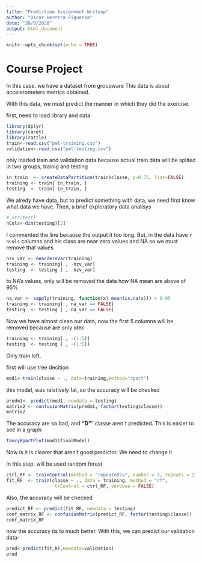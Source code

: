 ```yaml
---
title: "Prediction Assignment Writeup"
author: "Oscar Herrera Figueroa"
date: "28/9/2020"
output: html_document
---
```


```r
knitr::opts_chunk$set(echo = TRUE)
```

# Course Project

In this case. we have a dataset from groupware
This data is about accelerometers metrics obtained.

With this data, we must predict the manner in which they did the exercise.

first, need to load library and data

```r
library(dplyr)
library(caret)
library(rattle)
train<-read.csv("pml-training.csv")
validation<-read.csv("pml-testing.csv")
```

only loaded train and validation data because actual train data
will be splited in two groups, trainig and testing

```r
in_train  <- createDataPartition(train$classe, p=0.75, list=FALSE)
training <- train[ in_train, ]
testing  <- train[-in_train, ]
```

We alredy have data, but to predict something with data, we need first know
what data we have.
Then, a brief exploratory data analisys

```r
# str(test)
nCols<-dim(testing)[2]
```





I commented the line because the output it too long.
But, in the data have `r nCols` columns and his class are
near zero values and NA
so we must remove that values

```r
nzv_var <- nearZeroVar(training)
training <- training[ , -nzv_var]
testing  <- testing [ , -nzv_var]
```


to NA's values, only will be removed the data how NA mean are above of 95%


```r
na_var <- sapply(training, function(x) mean(is.na(x))) > 0.95
training <- training[ , na_var == FALSE]
testing  <- testing [ , na_var == FALSE]
```

Now we have almost clean our data, now the first 5 columns will be removed 
because are only idex

```r
training <- training[ , -(1:5)]
testing  <- testing [ , -(1:5)]
```

Only train left.

first will use tree decition

```r
mod1<-train(classe ~ ., data=training,method="rpart")
```

this model, was relatively fat, so the accuracy will be checked

```r
predm1<- predict(mod1, newdata = testing)
matrix2 <- confusionMatrix(predm1, factor(testing$classe))
matrix2
```

The accuracy are so bad, and **"D"**" classe aren´t predicted.
This is easier to see in a graph

```r
fancyRpartPlot(mod1$finalModel)
```

Now is it is clearer that aren't good predictor.
We need to change it.

In this step, will be used random forest

```r
ctrl_RF <- trainControl(method = "repeatedcv", number = 5, repeats = 2)
fit_RF  <- train(classe ~ ., data = training, method = "rf",
                  trControl = ctrl_RF, verbose = FALSE)
```
Also, the accuracy will be checked

```r
predict_RF <- predict(fit_RF, newdata = testing)
conf_matrix_RF <- confusionMatrix(predict_RF, factor(testing$classe))
conf_matrix_RF
```

now the accuracy its to much better.
With this, we can predict our validation data-

```r
pred<-predict(fit_RF,newdata=validation)
pred
```